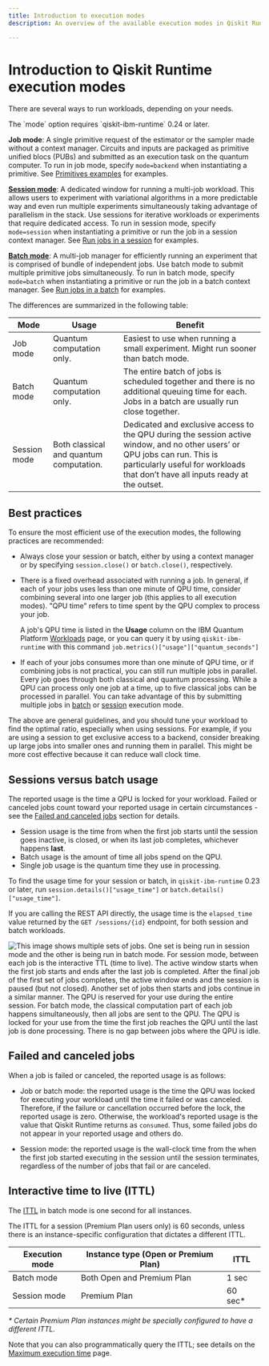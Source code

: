 ```yaml
---
title: Introduction to execution modes
description: An overview of the available execution modes in Qiskit Runtime; sessions, batch, and single jobs.

---
```

# Introduction to Qiskit Runtime execution modes

There are several ways to run workloads, depending on your needs.

<Admonition type="note">
The `mode` option requires `qiskit-ibm-runtime` 0.24 or later.
</Admonition>

**Job mode**: A single primitive request of the estimator or the sampler made without a context manager. Circuits and inputs are packaged as primitive unified blocs (PUBs) and submitted as an execution task on the quantum computer. To run in job mode, specify `mode=backend` when instantiating a primitive. See [Primitives examples](primitives-examples) for examples.

[**Session mode**](sessions): A dedicated window for running a multi-job workload. This allows users to experiment with variational algorithms in a more predictable way and even run multiple experiments simultaneously taking advantage of parallelism in the stack. Use sessions for iterative workloads or experiments that require dedicated access.  To run in session mode, specify `mode=session` when instantiating a primitive or run the job in a session context manager. See [Run jobs in a session](run-jobs-session) for examples.

[**Batch mode**](run-jobs-batch): A multi-job manager for efficiently running an experiment that is comprised of bundle of independent jobs. Use batch mode to submit multiple primitive jobs simultaneously.   To run in batch mode, specify `mode=batch` when instantiating a primitive or run the job in a batch context manager. See [Run jobs in a batch](run-jobs-batch) for examples.

The differences are summarized in the following table:

|     Mode     |                  Usage                  |                                                                                                        Benefit                                                                                                        |
|------------|---------------------------------------|---------------------------------------------------------------------------------------------------------------------------------------------------------------------------------------------------------------------|
| Job mode     | Quantum computation only.               | Easiest to use when running a small experiment. Might run sooner than batch mode.                                                                                                                                     |
| Batch mode   | Quantum computation only.               | The entire batch of jobs is scheduled together and there is no additional queuing time for each. Jobs in a batch are usually run close together.                                                                     |
| Session mode | Both classical and quantum computation. | Dedicated and exclusive access to the QPU during the session active window, and no other users’ or QPU jobs can run. This is particularly useful for workloads that don’t have all inputs ready at the outset.  |

<span id="best-practices"></span>
## Best practices

To ensure the most efficient use of the execution modes, the following practices are recommended:

- Always close your session or batch, either by using a context manager or by specifying `session.close()` or `batch.close()`, respectively.
- There is a fixed overhead associated with running a job. In general, if each of your jobs uses less than one minute of QPU time, consider combining several into one larger job (this applies to all execution modes). "QPU time" refers to time spent by the QPU complex to process your job.

    A job's QPU time is listed in the **Usage** column on the IBM Quantum Platform [Workloads](https://quantum.ibm.com/workloads) page, or you can  query it by using  `qiskit-ibm-runtime` with this command `job.metrics()["usage"]["quantum_seconds"]`

- If each of your jobs consumes more than one minute of QPU time, or if combining jobs is not practical, you can still run multiple jobs in parallel. Every job goes through both classical and quantum processing. While a QPU can process only one job at a time, up to five classical jobs can be processed in parallel. You can take advantage of this by submitting multiple jobs in [batch](run-jobs-batch#partition) or [session](run-jobs-session#two-vqe) execution mode.

The above are general guidelines, and you should tune your workload to find the optimal ratio, especially when using sessions. For example, if you are using a session to get exclusive access to a backend, consider breaking up large jobs into smaller ones and running them in parallel. This might be more cost effective because it can reduce wall clock time.

<span id="usage"></span>
## Sessions versus batch usage

The reported usage is the time a QPU is locked for your workload. Failed or canceled jobs count toward your reported usage in certain circumstances - see the [Failed and canceled jobs](#failed-job) section for details.

* Session usage is the time from when the first job starts until the session goes inactive, is closed, or when its last job completes, whichever happens **last**.
* Batch usage is the amount of time all jobs spend on the QPU.
* Single job usage is the quantum time they use in processing.

To find the usage time for your session or batch, in `qiskit-ibm-runtime` 0.23 or later, run `session.details()["usage_time"]` or `batch.details()["usage_time"]`.

If you are calling the REST API directly, the usage time is the `elapsed_time` value returned by the `GET /sessions/{id}` endpoint, for both session and batch workloads.

![This image shows multiple sets of jobs.  One set is being run in session mode and the other is being run in batch mode.  For session mode, between each job is the interactive TTL (time to live).  The active window starts when the first job starts and ends after the last job is completed. After the final job of the first set of jobs completes, the active window ends and the session is paused (but not closed).  Another set of jobs then starts and jobs continue in a similar manner. The QPU is reserved for your use during the entire session.  For batch mode, the classical computation part of each job happens simultaneously, then all jobs are sent to the QPU.  The QPU is locked for your use from the time the first job reaches the QPU until the last job is done processing.  There is no gap between jobs where the QPU is idle.](/images/guides/execution-modes/SessionVsBatch.svg 'Sessions compared to batch')

<span id="failed-job"></span>
## Failed and canceled jobs

When a job is failed or canceled, the reported usage is as follows:

* Job or batch mode: the reported usage is the time the QPU was locked for executing your workload until the time it failed or was canceled. Therefore, if the failure or cancellation occurred before the lock, the reported usage is zero. Otherwise, the workload's reported usage is the value that Qiskit Runtime returns as `consumed`. Thus, some failed jobs do not appear in your reported usage and others do.

* Session mode: the reported usage is the wall-clock time from the when the first job started executing in the session until the session terminates, regardless of the number of jobs that fail or are canceled.

<span id="ittl-by-mode"></span>
## Interactive time to live (ITTL)

The [ITTL](/guides/max-execution-time#session-maximum-execution-time) in batch mode is one second for all instances.

The ITTL for a session (Premium Plan users only) is 60 seconds, unless there is an instance-specific configuration that dictates a different ITTL.


| Execution mode | Instance type (Open or Premium Plan) | ITTL |
| --- | --- | --- |
| Batch mode | Both Open and Premium Plan | 1 sec |
| Session mode | Premium Plan | 60 sec* |

*\* Certain Premium Plan instances might be specially configured to have a different ITTL.*

Note that you can also programmatically query the ITTL; see details on the [Maximum execution time](/guides/max-execution-time#session-maximum-execution-time) page.